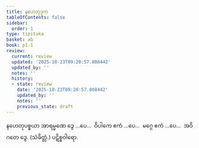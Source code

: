 ```yaml
---
title: နဟေတုဒုက
tableOfContents: false
sidebar:
  order: 1
type: tipitaka
basket: ab
book: p1-1
review:
  current: review
  updated: '2025-10-23T09:20:57.808442'
  updated_by: ''
  notes: ''
  history:
  - state: review
    date: '2025-10-23T09:20:57.808442'
    updated_by: ''
    notes: ''
    previous_state: draft
---
```



<ReviewStatus review={frontmatter.review} showDetails={true} />

<HypothesisAnnotation frontmatter={frontmatter} />

<DynamicBreadcrumb />

<Division number="7" book="p1-1" e="ch" v="36" p="444">

<Paragraph number="2822" book="p1-1">
နဟေတုပစ္စယာ အာရမ္မဏေ ဒွေ …ပေ…  ဝိပါကေ ဧကံ …ပေ…  မဂ္ဂေ ဧကံ …ပေ…  အဝိဂတေ ဒွေ. (သံခိတ္တံ.)

</Paragraph>
</Division>

<Paragraph number="2823" type="center" book="p1-1">
ပဋိစ္စဝါရော.
</Paragraph>
